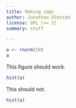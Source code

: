 ```yaml
---
title: Making imgs
author: Jonathan Olmsted
license: GPL (>= 2)
summary: stuff

---
```



```r
a <- rnorm(10)
a
```

This figure should work.
```r
hist(a)
```

This should not.
```r
hist(a)
```
